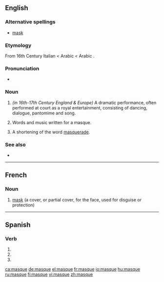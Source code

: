 {{wikipedia|Masque}}
==English==

===Alternative spellings===
* [[mask]]

===Etymology===
From 16th Century Italian {{term|maschera||mask}} < Arabic {{term|maskharah||clown}} < Arabic {{term|sakhira||mockery}}.

===Pronunciation===
* {{IPA|/ma:sk/}}

===Noun===
{{en-noun}}

# {{archaic}} ''(in 16th-17th Century England & Europe)'' A dramatic performance, often performed at court as a royal entertainment, consisting of dancing, dialogue, pantomime and song.
# {{archaic}} Words and music written for a masque.
# {{archaic}} A shortening of the word [[masquerade]].

===See also===
* {{pedialite}}

----

==French==

===Noun===
{{infl|fr|noun|g=m}}

# [[mask]] (a cover, or partial cover, for the face, used for disguise or protection)

{{tbot entry|French|mask|2009|April|fr}}

----

==Spanish==

===Verb===
{{es-verb-form|mascar}}

# {{es-verb form of|ending=ar|mood=subjunctive|tense=present|pers=1|number=singular|[[mascar]]}}
# {{es-verb form of|ending=ar|mood=subjunctive|tense=present|pers=2|formal=yes|number=singular|[[mascar]]}}
# {{es-verb form of|ending=ar|mood=subjunctive|tense=present|pers=3|number=singular|[[mascar]]}}

[[ca:masque]]
[[de:masque]]
[[el:masque]]
[[fr:masque]]
[[io:masque]]
[[hu:masque]]
[[ru:masque]]
[[fi:masque]]
[[vi:masque]]
[[zh:masque]]